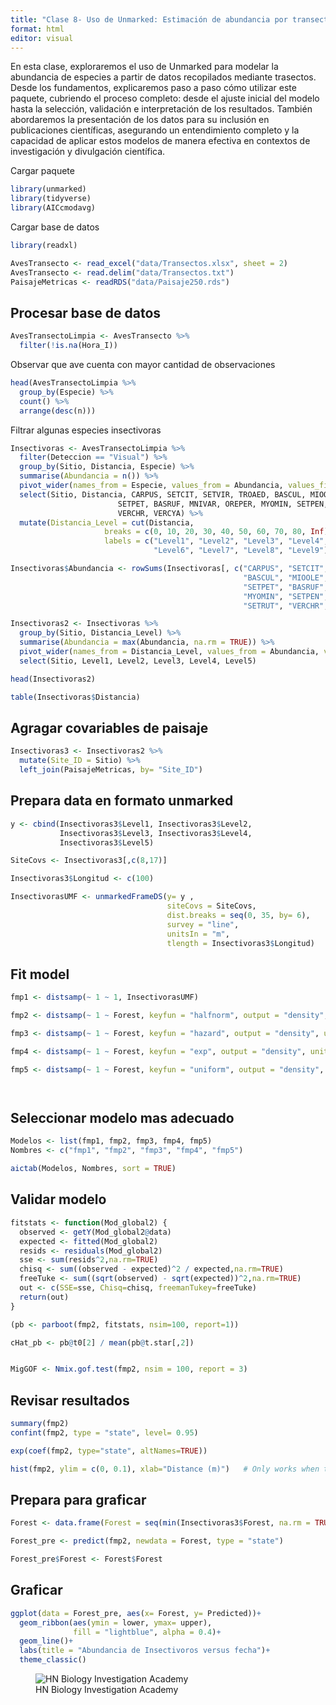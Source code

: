 ```yaml
---
title: "Clase 8- Uso de Unmarked: Estimación de abundancia por transecto"
format: html
editor: visual
---
```


En esta clase, exploraremos el uso de Unmarked para modelar la abundancia de especies a partir de datos recopilados mediante trasectos. Desde los fundamentos, explicaremos paso a paso cómo utilizar este paquete, cubriendo el proceso completo: desde el ajuste inicial del modelo hasta la selección, validación e interpretación de los resultados. También abordaremos la presentación de los datos para su inclusión en publicaciones científicas, asegurando un entendimiento completo y la capacidad de aplicar estos modelos de manera efectiva en contextos de investigación y divulgación científica.

Cargar paquete

```r
library(unmarked)
library(tidyverse)
library(AICcmodavg)
```

Cargar base de datos

```r
library(readxl)

AvesTransecto <- read_excel("data/Transectos.xlsx", sheet = 2)
AvesTransecto <- read.delim("data/Transectos.txt")
PaisajeMetricas <- readRDS("data/Paisaje250.rds")
```

::: panel-tabset
## Procesar base de datos

```r
AvesTransectoLimpia <- AvesTransecto %>% 
  filter(!is.na(Hora_I))
```

Observar que ave cuenta con mayor cantidad de observaciones

```r
head(AvesTransectoLimpia %>% 
  group_by(Especie) %>% 
  count() %>% 
  arrange(desc(n)))
```

Filtrar algunas especies insectivoras

```r
Insectivoras <- AvesTransectoLimpia %>%
  filter(Deteccion == "Visual") %>% 
  group_by(Sitio, Distancia, Especie) %>% 
  summarise(Abundancia = n()) %>% 
  pivot_wider(names_from = Especie, values_from = Abundancia, values_fill = 0) %>% 
  select(Sitio, Distancia, CARPUS, SETCIT, SETVIR, TROAED, BASCUL, MIOOLE,
                        SETPET, BASRUF, MNIVAR, OREPER, MYOMIN, SETPEN, SETRUT,
                        VERCHR, VERCYA) %>% 
  mutate(Distancia_Level = cut(Distancia, 
                     breaks = c(0, 10, 20, 30, 40, 50, 60, 70, 80, Inf), 
                     labels = c("Level1", "Level2", "Level3", "Level4", "Level5",
                                "Level6", "Level7", "Level8", "Level9"))) 

Insectivoras$Abundancia <- rowSums(Insectivoras[, c("CARPUS", "SETCIT", "SETVIR", "TROAED",
                                                    "BASCUL", "MIOOLE",
                                                    "SETPET", "BASRUF", "MNIVAR", "OREPER",
                                                    "MYOMIN", "SETPEN",
                                                    "SETRUT", "VERCHR", "VERCYA")])

Insectivoras2 <- Insectivoras %>% 
  group_by(Sitio, Distancia_Level) %>% 
  summarise(Abundancia = max(Abundancia, na.rm = TRUE)) %>% 
  pivot_wider(names_from = Distancia_Level, values_from = Abundancia, values_fill = 0) %>% 
  select(Sitio, Level1, Level2, Level3, Level4, Level5)

head(Insectivoras2)

table(Insectivoras$Distancia)
```
## Agragar covariables de paisaje


```r
Insectivoras3 <- Insectivoras2 %>% 
  mutate(Site_ID = Sitio) %>% 
  left_join(PaisajeMetricas, by= "Site_ID")
```


## Prepara data en formato unmarked

```r
y <- cbind(Insectivoras3$Level1, Insectivoras3$Level2,
           Insectivoras3$Level3, Insectivoras3$Level4,
           Insectivoras3$Level5)

SiteCovs <- Insectivoras3[,c(8,17)]

Insectivoras3$Longitud <- c(100)

InsectivorasUMF <- unmarkedFrameDS(y= y ,
                                   siteCovs = SiteCovs,
                                   dist.breaks = seq(0, 35, by= 6),
                                   survey = "line",
                                   unitsIn = "m",
                                   tlength = Insectivoras3$Longitud)
```

## Fit model

```r
fmp1 <- distsamp(~ 1 ~ 1, InsectivorasUMF)

fmp2 <- distsamp(~ 1 ~ Forest, keyfun = "halfnorm", output = "density", unitsOut = "ha",  InsectivorasUMF)

fmp3 <- distsamp(~ 1 ~ Forest, keyfun = "hazard", output = "density", unitsOut = "ha", InsectivorasUMF)

fmp4 <- distsamp(~ 1 ~ Forest, keyfun = "exp", output = "density", unitsOut = "ha", InsectivorasUMF)

fmp5 <- distsamp(~ 1 ~ Forest, keyfun = "uniform", output = "density", unitsOut = "ha", InsectivorasUMF)




```

## Seleccionar modelo mas adecuado

```r
Modelos <- list(fmp1, fmp2, fmp3, fmp4, fmp5)
Nombres <- c("fmp1", "fmp2", "fmp3", "fmp4", "fmp5")

aictab(Modelos, Nombres, sort = TRUE)

```

## Validar modelo

```r

fitstats <- function(Mod_global2) {
  observed <- getY(Mod_global2@data)
  expected <- fitted(Mod_global2)
  resids <- residuals(Mod_global2)
  sse <- sum(resids^2,na.rm=TRUE)
  chisq <- sum((observed - expected)^2 / expected,na.rm=TRUE)
  freeTuke <- sum((sqrt(observed) - sqrt(expected))^2,na.rm=TRUE)
  out <- c(SSE=sse, Chisq=chisq, freemanTukey=freeTuke)
  return(out)
}

(pb <- parboot(fmp2, fitstats, nsim=100, report=1))

cHat_pb <- pb@t0[2] / mean(pb@t.star[,2])


MigGOF <- Nmix.gof.test(fmp2, nsim = 100, report = 3)
```

## Revisar resultados

```r
summary(fmp2)
confint(fmp2, type = "state", level= 0.95)

exp(coef(fmp2, type="state", altNames=TRUE))

hist(fmp2, ylim = c(0, 0.1), xlab="Distance (m)")	# Only works when there are no det covars
```

## Prepara para graficar

```r
Forest <- data.frame(Forest = seq(min(Insectivoras3$Forest, na.rm = TRUE), max(Insectivoras3$Forest, na.rm = TRUE), length.out = 100))

Forest_pre <- predict(fmp2, newdata = Forest, type = "state")

Forest_pre$Forest <- Forest$Forest
```

## Graficar

```r
ggplot(data = Forest_pre, aes(x= Forest, y= Predicted))+
  geom_ribbon(aes(ymin = lower, ymax= upper),
              fill = "lightblue", alpha = 0.4)+
  geom_line()+
  labs(title = "Abundancia de Insectivoros versus fecha")+
  theme_classic()
```
:::

![HN Biology Investigation Academy](HN%20Cursos%20publicidad/HN%20Biology%20Inv%20large.jpg)
